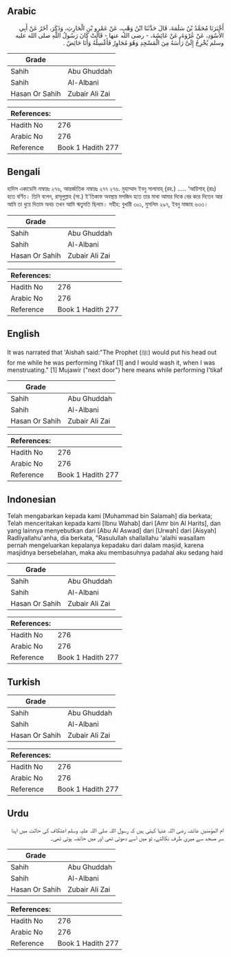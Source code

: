 ## Arabic


<div dir="rtl" lang="ar" style={{fontSize:'larger',backgroundColor:'#f8f9fa',padding:20}}>
أَخْبَرَنَا مُحَمَّدُ بْنُ سَلَمَةَ، قَالَ حَدَّثَنَا ابْنُ وَهْبٍ، عَنْ عَمْرِو بْنِ الْحَارِثِ، وَذَكَرَ، آخَرُ عَنْ أَبِي الأَسْوَدِ، عَنْ عُرْوَةَ، عَنْ عَائِشَةَ، - رضى الله عنها - قَالَتْ كَانَ رَسُولُ اللَّهِ صلى الله عليه وسلم يُخْرِجُ إِلَىَّ رَأْسَهُ مِنَ الْمَسْجِدِ وَهُوَ مُجَاوِرٌ فَأَغْسِلُهُ وَأَنَا حَائِضٌ ‏.‏
</div>
<div style={{backgroundColor:'#f8f9fa',padding:20, marginBottom: 10}}><table> <thead> <tr> <th>Grade</th> <th></th> </tr> </thead> <tbody> <tr><td>Sahih</td><td>Abu Ghuddah</td></tr><tr><td>Sahih</td><td>Al-Albani</td></tr><tr><td>Hasan Or Sahih</td><td>Zubair Ali Zai</td></tr></tbody></table><table> <thead> <tr> <th>References:</th> <th></th> </tr> </thead> <tbody><tr><td>Hadith No</td><td>276</td></tr><tr><td>Arabic No</td><td>276</td></tr><tr><td>Reference</td><td>Book 1 Hadith 277</td></tr></tbody></table></div>

## Bengali


<div dir="ltr" lang="bn" style={{fontSize:'larger',backgroundColor:'#f8f9fa',padding:20}}>
হাদিস একাডেমি নাম্বারঃ ২৭৬, আন্তর্জাতিক নাম্বারঃ ২৭৭ ২৭৬. মুহাম্মাদ ইবনু সালামাহ্ (রহ.) ..... ‘আয়িশাহ্ (রাঃ) হতে বর্ণিত। তিনি বলেন, রাসূলুল্লাহ (সা.) ই'তিকাফ অবস্থায় মসজিদ হতে তার মাথা আমার দিকে বের করে দিতেন আর আমি তা ধুয়ে দিতাম অথচ তখন আমি ঋতুমতি ছিলাম। সহীহ: বুখারী ৩০১, মুসলিম ২৯৭, ইবনু মাজাহ ৬৩৩।
</div>
<div style={{backgroundColor:'#f8f9fa',padding:20, marginBottom: 10}}><table> <thead> <tr> <th>Grade</th> <th></th> </tr> </thead> <tbody> <tr><td>Sahih</td><td>Abu Ghuddah</td></tr><tr><td>Sahih</td><td>Al-Albani</td></tr><tr><td>Hasan Or Sahih</td><td>Zubair Ali Zai</td></tr></tbody></table><table> <thead> <tr> <th>References:</th> <th></th> </tr> </thead> <tbody><tr><td>Hadith No</td><td>276</td></tr><tr><td>Arabic No</td><td>276</td></tr><tr><td>Reference</td><td>Book 1 Hadith 277</td></tr></tbody></table></div>

## English


<div dir="ltr" lang="en" style={{fontSize:'larger',backgroundColor:'#f8f9fa',padding:20}}>
It was narrated that 'Aishah said:"The Prophet (ﷺ) would put his head out for me while he was performing I'tikaf [1] and I would wash it, when I was menstruating." [1] Mujawir ("next door") here means while performing I'tikaf
</div>
<div style={{backgroundColor:'#f8f9fa',padding:20, marginBottom: 10}}><table> <thead> <tr> <th>Grade</th> <th></th> </tr> </thead> <tbody> <tr><td>Sahih</td><td>Abu Ghuddah</td></tr><tr><td>Sahih</td><td>Al-Albani</td></tr><tr><td>Hasan Or Sahih</td><td>Zubair Ali Zai</td></tr></tbody></table><table> <thead> <tr> <th>References:</th> <th></th> </tr> </thead> <tbody><tr><td>Hadith No</td><td>276</td></tr><tr><td>Arabic No</td><td>276</td></tr><tr><td>Reference</td><td>Book 1 Hadith 277</td></tr></tbody></table></div>

## Indonesian


<div dir="ltr" lang="id" style={{fontSize:'larger',backgroundColor:'#f8f9fa',padding:20}}>
Telah mengabarkan kepada kami [Muhammad bin Salamah] dia berkata; Telah menceritakan kepada kami [Ibnu Wahab] dari [Amr bin Al Harits], dan yang lainnya menyebutkan dari [Abu Al Aswad] dari [Urwah] dari [Aisyah] Radliyallahu'anha, dia berkata, "Rasulullah shallallahu 'alaihi wasallam pernah mengeluarkan kepalanya kepadaku dari dalam masjid, karena masjidnya bersebelahan, maka aku membasuhnya padahal aku sedang haid
</div>
<div style={{backgroundColor:'#f8f9fa',padding:20, marginBottom: 10}}><table> <thead> <tr> <th>Grade</th> <th></th> </tr> </thead> <tbody> <tr><td>Sahih</td><td>Abu Ghuddah</td></tr><tr><td>Sahih</td><td>Al-Albani</td></tr><tr><td>Hasan Or Sahih</td><td>Zubair Ali Zai</td></tr></tbody></table><table> <thead> <tr> <th>References:</th> <th></th> </tr> </thead> <tbody><tr><td>Hadith No</td><td>276</td></tr><tr><td>Arabic No</td><td>276</td></tr><tr><td>Reference</td><td>Book 1 Hadith 277</td></tr></tbody></table></div>

## Turkish


<div dir="ltr" lang="tr" style={{fontSize:'larger',backgroundColor:'#f8f9fa',padding:20}}>

</div>
<div style={{backgroundColor:'#f8f9fa',padding:20, marginBottom: 10}}><table> <thead> <tr> <th>Grade</th> <th></th> </tr> </thead> <tbody> <tr><td>Sahih</td><td>Abu Ghuddah</td></tr><tr><td>Sahih</td><td>Al-Albani</td></tr><tr><td>Hasan Or Sahih</td><td>Zubair Ali Zai</td></tr></tbody></table><table> <thead> <tr> <th>References:</th> <th></th> </tr> </thead> <tbody><tr><td>Hadith No</td><td>276</td></tr><tr><td>Arabic No</td><td>276</td></tr><tr><td>Reference</td><td>Book 1 Hadith 277</td></tr></tbody></table></div>

## Urdu


<div dir="rtl" lang="ur" style={{fontSize:'larger',backgroundColor:'#f8f9fa',padding:20}}>
ام المؤمنین عائشہ رضی اللہ عنہا کہتی ہیں کہ رسول اللہ صلی اللہ علیہ وسلم اعتکاف کی حالت میں اپنا سر مسجد سے میری طرف نکالتے، تو میں اسے دھوتی تھی اور میں حائضہ ہوتی تھی۔
</div>
<div style={{backgroundColor:'#f8f9fa',padding:20, marginBottom: 10}}><table> <thead> <tr> <th>Grade</th> <th></th> </tr> </thead> <tbody> <tr><td>Sahih</td><td>Abu Ghuddah</td></tr><tr><td>Sahih</td><td>Al-Albani</td></tr><tr><td>Hasan Or Sahih</td><td>Zubair Ali Zai</td></tr></tbody></table><table> <thead> <tr> <th>References:</th> <th></th> </tr> </thead> <tbody><tr><td>Hadith No</td><td>276</td></tr><tr><td>Arabic No</td><td>276</td></tr><tr><td>Reference</td><td>Book 1 Hadith 277</td></tr></tbody></table></div>